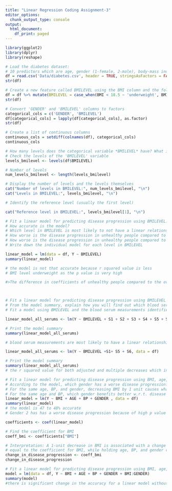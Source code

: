 ```yaml
---
title: "Linear Regression Coding Assignment-3"
editor_options:
  chunk_output_type: console
output:
  html_document:
    df_print: paged
---
```

```r
library(ggplot2)
library(dplyr)
library(reshape)
```

```r
# Load the diabetes dataset: 
# 10 predictors which are age, gender (1-female, 2-male), body-mass index, average blood pressure, and six blood serum measurements and 1 response variable which is a quantitative measure of disease progression one year after baseline)
df = read.csv('Data/diabetes.csv', header = TRUE, stringsAsFactors = FALSE)
str(df)
```

```r
# Create a new feature called BMILEVEL using the BMI column and the following rules: BMI < 18.5 is underweight, 18.5 <= BMI <= 24.9 is healthy, 25 <= BMI <= 29.9 is overweight, BMI >= 30 is unhealthy
df = df %>% mutate(BMILEVEL = case_when(BMI < 18.5 ~ 'underweight', BMI >= 18.5 & BMI <= 24.9 ~ 'healthy', BMI >= 18.5 & BMI <= 24.9 ~ 'overweight' ,BMI >= 30 ~ 'unhealthy'))
str(df)
```


```r
# Convert 'GENDER' and 'BMILEVEL' columns to factors
categorical_cols = c('GENDER', 'BMILEVEL')
df[categorical_cols] = lapply(df[categorical_cols], as.factor)
str(df)
```

```r
# Create a list of continuous columns
continuous_cols = setdiff(colnames(df), categorical_cols)
continuous_cols
```

```r
# How many levels does the categorical variable *BMILEVEL* have? What is the reference level? 
# Check the levels of the 'BMILEVEL' variable
levels_bmilevel <- levels(df$BMILEVEL)

# Number of levels
num_levels_bmilevel <- length(levels_bmilevel)

# Display the number of levels and the levels themselves
cat("Number of levels in BMILEVEL:", num_levels_bmilevel, "\n")
cat("Levels in BMILEVEL:", levels_bmilevel, "\n")

# Identify the reference level (usually the first level)

cat("Reference level in BMILEVEL:", levels_bmilevel[1], "\n")


```

```r
# Fit a linear model for predicting disease progression using BMILEVEL. Print the model's summary.
# How accurate is the model?
# Which level in BMILEVEL is most likely to not have a linear relationship with disease progression? What is the reason?
# How worse is the disease progression in unhealthy people compared to the healthy ones?
# How worse is the disease progression in unhealthy people compared to the overweight ones?
# Write down the individual model for each level in BMILEVEL

linear_model = lm(data = df, Y ~ BMILEVEL)
summary(linear_model)

# the model is not that accurate because r squared value is less
# BMI level underweight as the p value is very high

#>The difference in coefficients of unhealthy people compared to the overweight ones indicates that disease progression is significantly worse in unhealthy people compared to overweight ones.




```

```r
# Fit a linear model for predicting disease progression using BMILEVEL and the blood serum measurements. 
# From the model summary, explain how you will find out which blood serum measurements are most likely to have a linear relationship with disease progression.
# Fit a model using BMILEVEL and the blood serum measurements identified in the previous question and compare its accuracy with the model fit using BMILEVEL and all blood serum measurements.

linear_model_all_serums <- lm(Y ~ BMILEVEL + S1 + S2 + S3 + S4 + S5 + S6, data = df)

# Print the model summary
summary(linear_model_all_serums)

# blood serum measurements are most likely to have a linear relationship with disease progression for which the p values are very less

linear_model_all_serums <- lm(Y ~ BMILEVEL +S1+ S5 + S6, data = df)

# Print the model summary
summary(linear_model_all_serums)
# the r squared value for both adjusted and multiple decreases which indicates the accuracy of model is less than the previous model

```

```r
# Fit a linear model for predicting disease progression using BMI, age, BP, and gender. How accurate is the model? 
# According to the model, which gender has a worse disease progression? Explain why.
# For the same age, BP, and gender, decreasing BMI by 1 unit causes what change in the disease progression?
# For the same age and BP, which gender benefits better w.r.t. disease progressions by decreasing BMI by 1 unit. Explain.
linear_model = lm(Y ~ BMI + AGE + BP + GENDER , data = df)
summary(linear_model)
# the model is 47 to 48% accurate
# Gender 2 has has a worse disease progression because of high p value

coefficients <- coef(linear_model)

# Find the coefficient for BMI
coeff_bmi <- coefficients["BMI"]

# Interpretation: A 1-unit decrease in BMI is associated with a change in disease progression
# equal to the coefficient for BMI, while holding age, BP, and gender constant.
change_in_disease_progression <- coeff_bmi
change_in_disease_progression


```


```r
# Fit a linear model for predicting disease progression using BMI, age, BP, gender and interaction between BMI and gender. Is this model more accurate than the model without interaction between BMI and gender?
model = lm(data = df, Y ~ BMI + AGE + BP + GENDER + BMI:GENDER)
summary(model)
#there is significant change in the accuracy for a linear model without interaction between BMI and Gender
```





